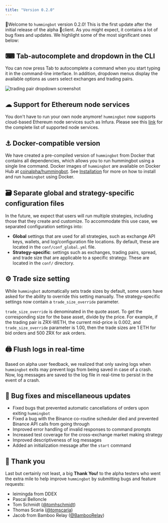 ```yaml
---
title: "Version 0.2.0"
---
```


🚀Welcome to `hummingbot` version 0.2.0! This is the first update after the initial release of the alpha 🐣client. As you might expect, it contains a lot of bug fixes and updates. We highlight some of the most significant ones below:

## ⌨ Tab-autocomplete and dropdown in the CLI

You can now press Tab to autocomplete a command when you start typing it in the command-line interface. In addition, dropdown menus display the available options as users select exchanges and trading pairs.

![trading pair dropdown screenshot](/img/trading-pair-dropdown.png)

## ☁ Support for Ethereum node services

You don't have to run your own node anymore! `hummingbot` now supports cloud-based Ethereum node services such as Infura. Please see this [link](/operation/connect-exchange/) for the complete list of supported node services.

## ⚓ Docker-compatible version

We have created a pre-compiled version of `hummingbot` from Docker that contains all dependencies, which allows you to run hummingbot using a single line command. Docker images of `hummingbot` are available on Docker Hub at [coinalpha/hummingbot](https://hub.docker.com/r/coinalpha/hummingbot). See [Installation](/installation/windows/#install-via-docker) for more on how to install and run `hummingbot` using Docker.

## 🗃 Separate global and strategy-specific configuration files

In the future, we expect that users will run multiple strategies, including those that they create and customize. To accommodate this use case, we separated configuration settings into:

- **Global** settings that are used for all strategies, such as exchange API keys, wallets, and log/configuration file locations. By default, these are located in the `conf/conf_global.yml` file.
- **Strategy-specific**: settings such as exchanges, trading pairs, spread, and trade size that are applicable to a specific strategy. These are located in the `conf/` directory.

## ⚙ Trade size setting

While `hummingbot` automatically sets trade sizes by default, some users have asked for the ability to override this setting manually. The strategy-specific settings now contain a `trade_size_override` parameter.

`trade_size_override` is denominated in the quote asset. To get the corresponding size for the base asset, divide by the price. For example, if the trading pair is ZRX-WETH, the current mid-price is 0.002, and `trade_size_override` parameter is 1.00, then the trade sizes are 1 ETH for bid orders and 500 ZRX for ask orders.

## 🖨 Flush logs in real-time

Based on alpha user feedback, we realized that only saving logs when `hummingbot` exits may prevent logs from being saved in case of a crash. Now, log messages are saved to the log file in real-time to persist in the event of a crash.

## 🐞 Bug fixes and miscellaneous updates

- Fixed bugs that prevented automatic cancellations of orders upon exiting `hummingbot`
- Fixed a bug with the Binance co-routine scheduler died and prevented Binance API calls from going through
- Improved error handling of invalid responses to command prompts
- Increased test coverage for the cross-exchange market making strategy
- Improved descriptiveness of log messages
- Added an initialization message after the `start` command

## 🙏 Thank you

Last but certainly not least, a big **Thank You!** to the alpha testers who went the extra mile to help improve `hummingbot` by submitting bugs and feature requests:

- leimingda from DDEX
- Pascal Belloncle
- Tom Schmidt ([@tomhschmidt](https://twitter.com/tomhschmidt))
- Thomas Scaria ([@tomscaria](https://twitter.com/tomscaria))
- Jacob from Bamboo Relay ([@BambooRelay](https://twitter.com/BambooRelay))
